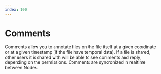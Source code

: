 ```yaml
---
index: 100
---
```


# Comments

<Notice
	type="note"
	title="WIP"
	text="This feature is not available yet, please check our [roadmap](/roadmap)."
/>

Comments allow you to annotate files on the file itself at a given coordinate or at a given timestamp (if the file have temporal data). If a file is shared, other users it is shared with will be able to see comments and reply, depending on the permissions. Comments are syncronized in realtime between Nodes.
